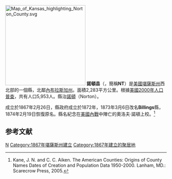 {{noteTA
|T=zh-hans:诺顿县 (堪萨斯州);zh-hk:諾頓縣 (堪薩斯州);zh-tw:諾頓郡 (堪薩斯州);
|1=zh-hans:县;zh-hk:縣;zh-tw:郡;
}}

[[File:Map_of_Kansas_highlighting_Norton_County.svg|250px]]
'''諾頓县'''（{{lang-en|Norton County}}，簡稱'''NT'''）是[[美國|美國]][[堪薩斯州|堪薩斯州]]西北部的一個縣，北鄰[[內布拉斯加州|內布拉斯加州]]。面積2,283平方公里。根據[[美國2000年人口普查|美國2000年人口普查]]，共有人口5,953人。縣治[[諾頓_(堪薩斯州)|諾頓]]（Norton）。

成立於1867年2月26日，縣政府成立於1872年，1873年3月6日改名'''Billings'''縣，1874年2月19日恢復原名。縣名紀念在[[美國內戰|美國內戰]]中陣亡的奧洛夫·諾頓上校。<ref>Kane, J. N. and C. C. Aiken. The American Counties: Origins of County Names Dates of Creation and Population Data 1950-2000. Lanham, MD.: Scarecrow Press, 2005.</ref>

==参考文献==
<div class="references-small">
<references />
</div>

[[Category:堪薩斯州行政區劃|N]]
[[Category:1867年堪薩斯州建立|Category:1867年堪薩斯州建立]]
[[Category:1867年建立的聚居地|Category:1867年建立的聚居地]]